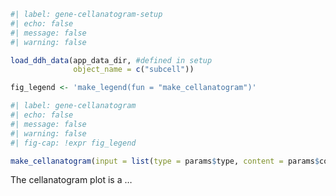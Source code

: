 ```r
#| label: gene-cellanatogram-setup
#| echo: false
#| message: false
#| warning: false

load_ddh_data(app_data_dir, #defined in setup
              object_name = c("subcell"))

fig_legend <- 'make_legend(fun = "make_cellanatogram")'
```

```r
#| label: gene-cellanatogram
#| echo: false
#| message: false
#| warning: false
#| fig-cap: !expr fig_legend

make_cellanatogram(input = list(type = params$type, content = params$content))

```
The cellanatogram plot is a ... 
